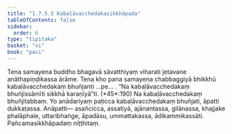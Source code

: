 ```yaml
---
title: "1.7.5.5 Kabaḷāvacchedakasikkhāpada"
tableOfContents: false
sidebar:
  order: 6
type: "tipitaka"
basket: "vi"
book: "paci"
---
```



<DynamicBreadcrumb />

<Division number="621" book="paci" bookNo="2" page="256">

<Paragraph number="1909" book="paci">
Tena samayena buddho bhagavā sāvatthiyaṃ viharati jetavane anāthapiṇḍikassa ārāme. Tena kho pana samayena chabbaggiyā bhikkhū kabaḷāvacchedakaṃ bhuñjanti …pe… .
</Paragraph>

<Paragraph number="1910" book="paci">
<Emphasis>“Na kabaḷāvacchedakaṃ bhuñjissāmīti sikkhā karaṇīyā”</Emphasis>ti. (*45*:<Emphasis>190</Emphasis>)
</Paragraph>

<Paragraph number="1911" book="paci">
Na kabaḷāvacchedakaṃ bhuñjitabbaṃ. Yo anādariyaṃ paṭicca kabaḷāvacchedakaṃ bhuñjati, āpatti dukkaṭassa.
</Paragraph>

<Paragraph number="1912" book="paci">
Anāpatti— asañcicca, assatiyā, ajānantassa, gilānassa, khajjake phalāphale, uttaribhaṅge, āpadāsu, ummattakassa, ādikammikassāti.

</Paragraph>
</Division>

<Paragraph number="1913" type="center" book="paci">
Pañcamasikkhāpadaṃ niṭṭhitaṃ.
</Paragraph>
